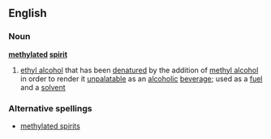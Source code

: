 ==English==
===Noun===
{{wikipedia}}
'''[[methylated]] [[spirit]]'''
# [[ethyl alcohol]] that has been [[denatured]] by the addition of [[methyl alcohol]] in order to render it [[unpalatable]] as an [[alcoholic]] [[beverage]]; used as a [[fuel]] and a [[solvent]]
===Alternative spellings===
*[[methylated spirits]]